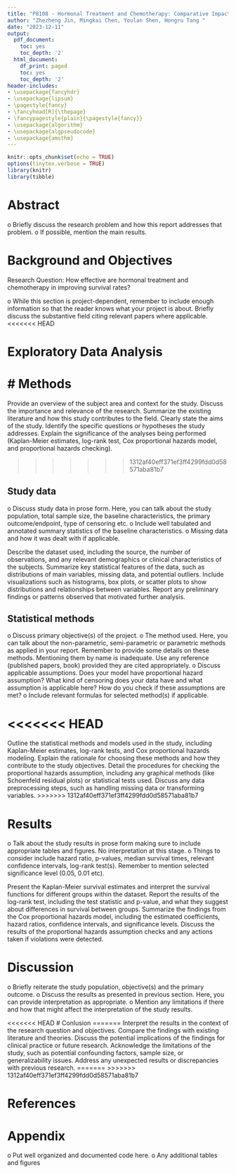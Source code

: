 ```yaml
---
title: "P8108 - Hormonal Treatment and Chemotherapy: Comparative Impact on Survival Rates of Breast Cancer"
author: "Zhezheng Jin, Mingkai Chen, Youlan Shen, Hongru Tang "
date: "2023-12-11"
output:
  pdf_document:
    toc: yes
    toc_depth: '2'
  html_document:
    df_print: paged
    toc: yes
    toc_depth: '2'
header-includes:
- \usepackage{fancyhdr}
- \usepackage{lipsum}
- \pagestyle{fancy}
- \fancyhead[R]{\thepage}
- \fancypagestyle{plain}{\pagestyle{fancy}}
- \usepackage{algorithm}
- \usepackage{algpseudocode}
- \usepackage{amsthm}
---
```


```r
knitr::opts_chunk$set(echo = TRUE)
options(tinytex.verbose = TRUE)
library(knitr)
library(tibble)
```

\newpage 

# Abstract

o Briefly discuss the research problem and how this report addresses that problem.
o If possible, mention the main results.

# Background and Objectives

Research Question:
How effective are hormonal treatment and chemotherapy in improving survival rates?

o While this section is project-dependent, remember to include enough information so
that the reader knows what your project is about. Briefly discuss the substantive field
citing relevant papers where applicable.
<<<<<<< HEAD


# Exploratory Data Analysis



# Methods
=======

Provide an overview of the subject area and context for the study.
Discuss the importance and relevance of the research.
Summarize the existing literature and how this study contributes to the field.
Clearly state the aims of the study.
Identify the specific questions or hypotheses the study addresses.
Explain the significance of the analyses being performed (Kaplan-Meier estimates, log-rank test, Cox proportional hazards model, and proportional hazards checking).


>>>>>>> 1312af40eff371ef3ff4299fdd0d58571aba81b7

## Study data
o Discuss study data in prose form. Here, you can talk about the study population, total
sample size, the baseline characteristics, the primary outcome/endpoint, type of
censoring etc.
o Include well tabulated and annotated summary statistics of the baseline
characteristics.
o Missing data and how it was dealt with if applicable.

Describe the dataset used, including the source, the number of observations, and any relevant demographics or clinical characteristics of the subjects.
Summarize key statistical features of the data, such as distributions of main variables, missing data, and potential outliers.
Include visualizations such as histograms, box plots, or scatter plots to show distributions and relationships between variables.
Report any preliminary findings or patterns observed that motivated further analysis.


## Statistical methods
o Discuss primary objective(s) of the project.
o The method used. Here, you can talk about the non-parametric, semi-parametric or
parametric methods as applied in your report. Remember to provide some details on these methods. Mentioning them by name is inadequate. Use any reference (published
papers, book) provided they are cited appropriately.
o Discuss applicable assumptions. Does your model have proportional hazard
assumption? What kind of censoring does your data have and what assumption is
applicable here? How do you check if these assumptions are met?
o Include relevant formulas for selected method(s) if applicable.

<<<<<<< HEAD
=======

Outline the statistical methods and models used in the study, including Kaplan-Meier estimates, log-rank tests, and Cox proportional hazards modeling.
Explain the rationale for choosing these methods and how they contribute to the study objectives.
Detail the procedures for checking the proportional hazards assumption, including any graphical methods (like Schoenfeld residual plots) or statistical tests used.
Discuss any data preprocessing steps, such as handling missing data or transforming variables.
>>>>>>> 1312af40eff371ef3ff4299fdd0d58571aba81b7



# Results

o Talk about the study results in prose form making sure to include appropriate tables
and figures. No interpretation at this stage.
o Things to consider include hazard ratio, p-values, median survival times, relevant
confidence intervals, log-rank test(s). Remember to mention selected significance
level (0.05, 0.01 etc).


Present the Kaplan-Meier survival estimates and interpret the survival functions for different groups within the dataset.
Report the results of the log-rank test, including the test statistic and p-value, and what they suggest about differences in survival between groups.
Summarize the findings from the Cox proportional hazards model, including the estimated coefficients, hazard ratios, confidence intervals, and significance levels.
Discuss the results of the proportional hazards assumption checks and any actions taken if violations were detected.



# Discussion 

o Briefly reiterate the study population, objective(s) and the primary outcome.
o Discuss the results as presented in previous section. Here, you can provide
interpretation as appropriate.
o Mention any limitations if there and how that might affect the interpretation of the
study results.

<<<<<<< HEAD
# Conlusion
=======
Interpret the results in the context of the research question and objectives.
Compare the findings with existing literature and theories.
Discuss the potential implications of the findings for clinical practice or future research.
Acknowledge the limitations of the study, such as potential confounding factors, sample size, or generalizability issues.
Address any unexpected results or discrepancies with previous research.
=======
>>>>>>> 1312af40eff371ef3ff4299fdd0d58571aba81b7


\newpage
# References


\newpage 
# Appendix {-}

o Put well organized and documented code here.
o Any additional tables and figures

